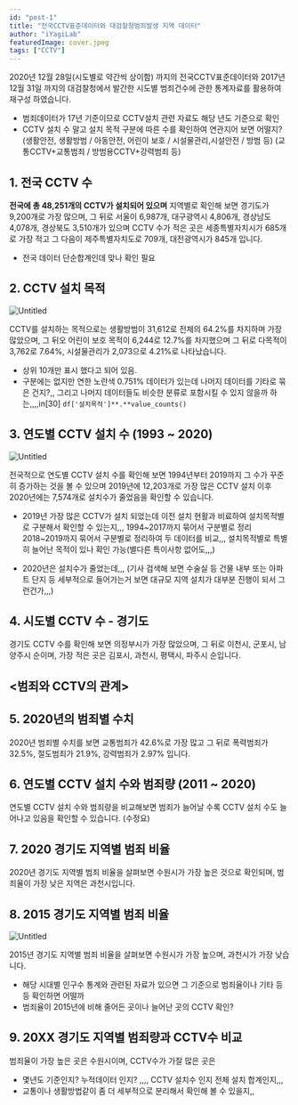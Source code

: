 ```yaml
---
id: "post-1"
title: "전국CCTV표준데이터와 대검찰청범죄발생 지역 데이터"
author: "iYagiLab"
featuredImage: cover.jpeg
tags: ["CCTV"]
---
```



2020년 12월 28일(시도별로 약간씩 상이함) 까지의 전국CCTV표준데이터와 2017년 12월 31일 까지의 대검찰청에서 발간한 시도별 범죄건수에 관한 통계자료를 활용하여 재구성 하였습니다.

- 범죄데이터가 17년 기준이므로 CCTV설치 관련 자료도 해당 년도 기준으로 확인
- CCTV 설치 수 말고 설치 목적 구분에 따른 수를 확인하여 연관지어 보면 어떨지?
  (생활안전, 생활방범 / 아동안전, 어린이 보호 / 시설물관리,시설안전 / 방범 등)
  (교통CCTV+교통범죄 / 방범용CCTV+강력범죄 등)

## 1. 전국 CCTV 수

<App1 />

**전국에 총 48,251개의 CCTV가 설치되어 있으며** 지역별로 확인해 보면 경기도가 9,200개로 가장 많으며, 그 뒤로 서울이 6,987개, 대구광역시 4,806개, 경상남도 4,078개, 경상북도 3,510개가 있으며 CCTV 수가 적은 곳은 세종특별자치시가 685개로 가장 적고 그 다음이 제주특별자치도로 709개, 대전광역시가 845개 입니다.

- 전국 데이터 단순합계인데 맞나 확인 필요

## 2. CCTV 설치 목적

![Untitled](https://s3-us-west-2.amazonaws.com/secure.notion-static.com/95b9b862-f386-4547-b685-9237e5f9b5c8/Untitled.png)

CCTV를 설치하는 목적으로는 생활방범이 31,612로 전체의 64.2%를 차지하며 가장 많았으며, 그 뒤오 어린이 보호 목적이 6,244로 12.7%를 차지했으며 그 뒤로 다목적이 3,762로 7.64%, 시설물관리가 2,073으로 4.21%로 나타났습니다.

- 상위 10개만 표시 했다고 되어 있음.
- 구분에는 없지만 연한 노란색 0.751% 데이터가 있는데 나머지 데이터를 기타로 묶은 건지?,, 그리고 나머지 데이터들도 비슷한 분류로 포함시킬 수 있지 않을까 하는,,,,in[30] `df['설치목적']**.**value_counts()`

## 3. 연도별 CCTV 설치 수 (1993 ~ 2020)

![Untitled](https://s3-us-west-2.amazonaws.com/secure.notion-static.com/b15b203c-76bd-4bfb-b0db-8b3548013112/Untitled.png)

전국적으로 연도별 CCTV 설치 수를 확인해 보면 1994년부터 2019까지 그 수가 꾸준히 증가하는 것을 볼 수 있으며 2019년에 12,203개로 가장 많은 CCTV 설치 이후 2020년에는 7,574개로 설치수가 줄었음을 확인할 수 있습니다.

- 2019년 가장 많은 CCTV가 설치 되었는데 이전 설치 현활과 비료하여 설치목적별로 구분해서 확인할 수 있는지,,, 1994~2017까지 묶어서 구분별로 정리 2018~2019까지 묶어서 구분별로 정리하여 두 데이터를 비교,,, 설치목적별로 특별히 늘어난 목적이 있나 확인 가능(별다른 특이사항 없어도,,,)

- 2020년은 설치수가 줄었는데,,, (기사 검색해 보면 수술실 등 건물 내부 또는 아파트 단지 등 세부적으로 들어가는거 보면 대규모 지역 설치가 대부분 진행이 되서 그런건가,,,)

## 4. 시도별 CCTV 수 - 경기도

<App2 />

경기도 CCTV 수를 확인해 보면 의정부시가 가장 많았으며, 그 뒤로 이천시, 군포시, 남양주시 순이며, 가장 적은 곳은 김포시, 과천시, 평택시, 파주시 순입니다.

## <범죄와 CCTV의 관계>

## 5. 2020년의 범죄별 수치

<App7 />

2020년 범죄별 수치를 보면 교통범죄가 42.6%로 가장 많고 그 뒤로 폭력범죄가 32.5%, 절도범죄가 21.9%, 강력범죄가 2.97% 입니다.

## 6. 연도별 CCTV 설치 수와 범죄량 (2011 ~ 2020)

<App4 />

연도별 CCTV 설치 수와 범죄량을 비교해보면 범죄가 늘어날 수록 CCTV 설치 수도 늘어나고 있음을 확인할 수 있습니다. (수정요)

## 7. 2020 경기도 지역별 범죄 비율

<App5 />

2020년 경기도 지역별 범죄 비율을 살펴보면 수원시가 가장 높은 것으로 확인되며, 범죄율이 가장 낮은 지역은 과천시입니다.

## 8. 2015 경기도 지역별 범죄 비율

![Untitled](https://s3-us-west-2.amazonaws.com/secure.notion-static.com/2811c636-fe67-455f-9bd0-3855784a1838/Untitled.png)

2015년 경기도 지역별 범죄 비율을 살펴보면 수원시가 가장 높으며, 과천시가 가장 낮습니다.

- 해당 시대별 인구수 통계와 관련된 자료가 있으면 그 기준으로 범죄율이나 기타 등등 확인하면 어떨까
- 범죄율이 2015년에 비해 줄어든 곳이나 늘어난 곳의 CCTV 확인?

## 9. 20XX 경기도 지역별 범죄량과 CCTV수 비교

<App6 />

범죄율이 가장 높은 곳은 수원시이며, CCTV수가 가잘 많은 곳은

- 몇년도 기준인지? 누적데이터 인지? ,,,, CCTV 설치수 인지 전체 설치 합계인지,,,
- 교통이나 생활방법같이 좀 더 세부적으로 분리해서 확인해 볼 수 있을지,,
